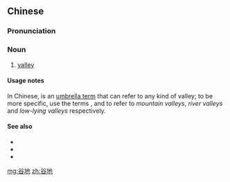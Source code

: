 ==Chinese==
{{zh-forms}}

===Pronunciation===
{{zh-pron
|m=gǔdì
|c=guk1 dei6
|cat=n
}}

===Noun===
{{zh-noun|mw=塊|mw2=片}}

# [[valley]]

====Usage notes====
In Chinese, {{zh-l|谷地}} is an [[umbrella term]] that can refer to any kind of valley; to be more specific, use the terms {{zh-l|山谷}}, {{zh-l|河谷}} and {{zh-l|低谷}} to refer to ''mountain valleys'', ''river valleys'' and ''low-lying valleys'' respectively.

====See also====
* {{zh-l|低谷}}
* {{zh-l|河谷}}
* {{zh-l|山谷}}

[[mg:谷地]]
[[zh:谷地]]